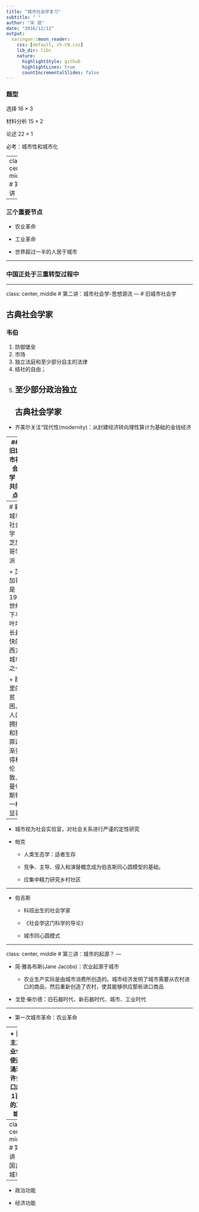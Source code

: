 ```yaml
---
title: "城市社会学复习"
subtitle: " "
author: "宋 骁"
date: "2016/12/12"
output:
  xaringan::moon_reader:
    css: [default, zh-CN.css]
    lib_dir: libs
    nature:
      highlightStyle: github
      highlightLines: true
      countIncrementalSlides: false
---
```

### 题型

选择 16 $\times$ 3

材料分析 15 $\times$ 2

论述 22 $\times$ 1

必考：城市性和城市化

---
class: center, middle
# 第一讲


---

### 三个重要节点

+ 农业革命

+ 工业革命

+ 世界超过一半的人居于城市

---

### 中国正处于三重转型过程中

---

class: center, middle
# 第二讲：城市社会学-思想源流
---
# 旧城市社会学

## 古典社会学家

### 韦伯

1. 防御堡垒
2. 市场
3. 独立法庭和至少部分自主的法律
4. 结社的自由；
5. 至少部分政治独立
---
## 古典社会学家

+ 齐美尔关注“现代性(modernity)：从封建经济转向理性算计为基础的金钱经济

---
## 旧城市社会学：共同点

都认为城市以及城市特定的生活方式具有特殊性，值得研究。城市扩充了人类的选择，强调理性、复杂的劳动分工、城市居民独特的城市体验。对城市独特的性质的研究成为城市社会学的主要关注点。

---
# 新城市社会学：芝加哥学派

+ 芝加哥是19世纪下半叶增长最快的西方城市之一

+ 那里的贫困、人口拥挤和犯罪逐渐变得和伦敦、曼切斯特一样显著

---

+ 城市视为社会实验室，对社会关系进行严谨的定性研究


+ 帕克
  + 人类生态学：适者生存
   
  + 竞争、主导、侵入和演替概念成为伯吉斯同心圆模型的基础。
  
  + 应集中精力研究乡村社区

---

+ 伯吉斯

  + 科班出生的社会学家
  
  + 《社会学这门科学的导论》
  
  + 城市同心圆模式


---

class: center, middle
# 第三讲：城市的起源？
---

+ 简·雅各布斯(Jane Jacobs)：农业起源于城市

  + 农业生产实际是由城市消费所创造的。城市经济发明了城市需要从农村进口的商品，然后重新创造了农村，使其能够供应那些进口商品

+ 戈登·柴尔德：旧石器时代、新石器时代、城市、工业时代

---

+ 第一次城市革命：农业革命


---
+ 资本主义工业化促使西欧涌现了许多人口超过1百万的工业城市

+ 18世纪之后西欧快速城市化标志着人类历史上第一次从乡村社会转化为城市社会，为城市出现之后的第二次“城市革命”

+ 城市死亡率高于农村

+ 阶级冲突

---
class: center, middle
# 第四讲：中国古代城市
---

+ 政治功能

+ 经济功能













